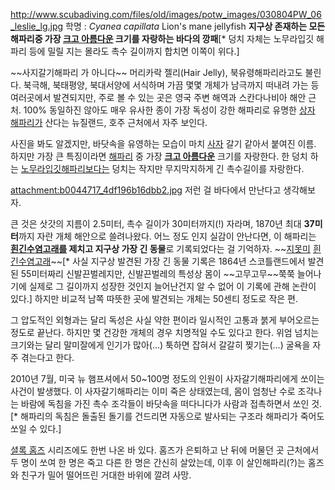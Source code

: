 http://www.scubadiving.com/files/old/images/potw_images/030804PW_06_leslie_lg.jpg
학명 : ''Cyanea capillata''
Lion's mane jellyfish
'''지구상 존재하는 모든 해파리중 가장 [[크고 아름다운]] 크기를 자랑하는 바다의 깡패'''[* 덩치 자체는 노무라입깃 해파리 등에 밀릴 지는 몰라도 촉수 길이까지 합치면 이쪽이 위다.]

~~사지갈기해파리 가 아니다~~
머리카락 젤리(Hair Jelly), 북유령해파리라고도 불린다. 북극해, 북태평양, 북대서양에 서식하며 가끔 몇몇 개체가 남극까지 떠내려 가는 등 여러곳에서 발견되지만, 주로 볼 수 있는 곳은 영국 주변 해역과 스칸다나비아 해안 근처. 100% 동일하진 않아도 매우 유사한 종이 가장 독성이 강한 해파리로 유명한 [[상자 해파리]]가 산다는 뉴질랜드, 호주 근처에서 자주 보인다.

사진을 봐도 알겠지만, 바닷속을 유영하는 모습이 마치 [[사자]] 갈기 같아서 붙여진 이름. 하지만 가장 큰 특징이라면 [[해파리]] 중 가장 '''[[크고 아름다운]]''' 크기를 자랑한다. 한 덩치 하는 [[노무라입깃해파리]]보다는 덩치는 작지만 무지막지하게 긴 촉수길이를 자랑한다.

attachment:b0044717_4df196b16dbb2.jpg
저런 걸 바다에서 만난다고 생각해보자.

큰 것은 삿갓의 지름이 2.5미터, 촉수 길이가 30미터까지(!) 자라며, 1870년 최대 '''37미터'''까지 자란 개체 해안으로 쓸려나왔다. 어느 정도 인지 실감이 안난다면, 이 해파리는 '''[[흰긴수염고래]]를 제치고 지구상 가장 긴 동물'''로 기록되었다는 걸 기억하자. ~~[[지못미]] [[흰긴수염고래]]~~[* 사실 지구상 발견된 가장 긴 동물 기록은 1864년 스코틀랜드에서 발견된 55미터짜리 신발끈벌레지만, 신발끈벌레의 특성상 몸이 ~~고무고무~~쭉쭉 늘어나기에 실제로 그 길이까지 성장한 것인지 늘어난건지 알 수 없어 이 기록에 관해 논란이 있다.] 하지만 비교적 남쪽 따뜻한 곳에 발견되는 개체는 50센티 정도로 작은 편.

그 압도적인 외형과는 달리 독성은 사실 약한 편이라 일시적인 고통과 붉게 부어오르는 정도로 끝난다. 하지만 몇 건강한 개체의 경우 치명적일 수도 있다고 한다. 위엄 넘치는 크기와는 달리 말미잘에게 인기가 많아(...) 툭하면 잡혀서 갈갈히 찢기는(...) 굴욕을 자주 겪는다고 한다. 

2010년 7월, 미국 뉴 햄프셔에서 50~100명 정도의 인원이 사자갈기해파리에게 쏘이는 사건이 발생했다. 이 사자갈기해파리는 이미 죽은 상태였는데, 몸이 엄청난 수로 조각나는 바람에 독침을 가진 촉수 조각들이 바닷속을 떠다니다가 사람과 접촉하면서 쏘인 것.[* 해파리의 독침은 돌출된 돌기를 건드리면 자동으로 발사되는 구조라 해파리가 죽어도 쏘일 수 있다.]

[[셜록 홈즈]] 시리즈에도 한번 나온 바 있다. 홈즈가 은퇴하고 난 뒤에 머물던 곳 근처에서 두 명이 쏘여 한 명은 죽고 다른 한 명은 간신히 살았는데,  이후 이 살인해파리(?)는 홈즈와 친구가 밀어 떨어뜨린 거대한 바위에 깔려 사망.
